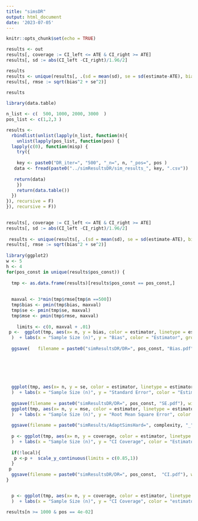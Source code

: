 ```yaml
---
title: "simsDR"
output: html_document
date: '2023-07-05'
---
```


```r
knitr::opts_chunk$set(echo = TRUE)
```


 


```r
 
results <- out
results[, coverage := CI_left <= ATE & CI_right >= ATE]
results[, sd := abs(CI_left -CI_right)/1.96/2]

results
results <- unique(results[, .(sd = mean(sd), se = sd(estimate-ATE), bias = abs(mean(estimate - ATE)), coverage = mean(coverage)), by = c( "misp",   "estimator", "lrnr")])
results[, rmse := sqrt(bias^2 + se^2)]
 
results
```


```r
library(data.table)

n_list <- c(  500, 1000, 2000, 3000  )
pos_list <- c(1,2,3 )

results <-
  rbindlist(unlist(lapply(n_list, function(n){
    unlist(lapply(pos_list, function(pos) {
  lapply(c(0), function(misp) {
    try({
      
    key <- paste0("DR_iter=", "500", "_n=", n, "_pos=", pos )
   data <- fread(paste0("../simResultsDR/sim_results_", key, ".csv"))
   
   return(data)
    })
    return(data.table())
  })
}), recursive = F)
}), recursive = F))

 
results[, coverage := CI_left <= ATE & CI_right >= ATE]
results[, sd := abs(CI_left -CI_right)/1.96/2]
 
 results <- unique(results[, .(sd = mean(sd), se = sd(estimate-ATE), bias = abs(mean(estimate - ATE)), coverage = mean(coverage)), by = c("pos_const", "n", "misp",   "estimator", "lrnr")])
results[, rmse := sqrt(bias^2 + se^2)]
 
library(ggplot2)
w <- 5
h <- 4
for(pos_const in unique(results$pos_const)) {
  
  tmp <- as.data.frame(results)[results$pos_const == pos_const,]
   
  
  maxval <- 3*min(tmp$rmse[tmp$n ==500])
  tmp$bias <- pmin(tmp$bias, maxval)
  tmp$se <- pmin(tmp$se, maxval)
  tmp$mse <- pmin(tmp$rmse, maxval)
 
    limits <- c(0, maxval + .01)
 p <-  ggplot(tmp, aes(x= n, y = bias, color = estimator, linetype = estimator)) + geom_line(size = 0.8) + facet_wrap(~lrnr, ncol =1)  + theme_bw() +     theme(  text = element_text(size=18), axis.text.x = element_text(size = 14 , hjust = 1, vjust = 0.5), legend.position = "none",   legend.box = "horizontal" 
  )  + labs(x = "Sample Size (n)", y = "Bias", color = "Estimator", group = "Estimator", linetype = "Estimator") +  scale_y_continuous( limits = limits) 
  
  ggsave(   filename = paste0("simResultsDR/DR=", pos_const, "Bias.pdf") , width = w, height = h)
 
      
 
      
                                      
                                     
  ggplot(tmp, aes(x= n, y = se, color = estimator, linetype = estimator)) + geom_line(size = 0.8) + facet_wrap(~pos_const, ncol =1) + theme_bw()  +     theme(  text = element_text(size=18), axis.text.x = element_text(size = 14 , hjust = 1, vjust = 0.5), legend.position = "none",   legend.box = "horizontal" 
  )  + labs(x = "Sample Size (n)", y = "Standard Error", color = "Estimator", group = "Estimator", linetype = "Estimator") +  scale_y_continuous( limits = limits)
  
  ggsave(filename = paste0("simResultsDR/DR=", pos_const, "SE.pdf"), width = w, height = h)
  ggplot(tmp, aes(x= n, y = mse, color = estimator, linetype = estimator)) + geom_line(size = 0.8) + facet_wrap(~pos_const, ncol =1) + theme_bw()  +     theme(  text = element_text(size=18), axis.text.x = element_text(size = 14 , hjust = 1, vjust = 0.5), legend.position = "none",   legend.box = "horizontal" 
  )  + labs(x = "Sample Size (n)", y = "Root Mean Square Error", color = "Estimator", group = "Estimator", linetype = "Estimator")  +  scale_y_continuous( limits = limits)
  
  ggsave(filename = paste0("simResults/AdaptSimsHard=", complexity, "_",pos_const, "_local_", local,"MSE.pdf"), width = w, height = h)
  
  p <- ggplot(tmp, aes(x= n, y = coverage, color = estimator, linetype = estimator)) + geom_line(size = 0.8) + facet_wrap(~pos_const, ncol =1)+ scale_y_log10() + geom_hline(yintercept = 0.95, color = "grey") + theme_bw() +     theme(  text = element_text(size=18), axis.text.x = element_text(size = 14 , hjust = 1, vjust = 0.5), legend.position = "none",   legend.box = "none" 
  )  + labs(x = "Sample Size (n)", y = "CI Coverage", color = "Estimator", group = "Estimator", linetype = "Estimator")  
  
  if(!local){
   p <-p +  scale_y_continuous(limits = c(0.85,1))
  }
 p  
  ggsave(filename = paste0("simResultsDR/DR=", pos_const,  "CI.pdf"), width = w, height = h)
}


  p <- ggplot(tmp, aes(x= n, y = coverage, color = estimator, linetype = estimator)) + geom_line(size = 0.8) + facet_wrap(~pos_const, ncol =1)+ scale_y_log10() + geom_hline(yintercept = 0.95, color = "grey") + theme_bw() +     theme(  text = element_text(size=18), axis.text.x = element_text(size = 14 , hjust = 1, vjust = 0.5), legend.position = "bottom",   legend.box = "horizontal" , legend.title = element_blank()
  )  + labs(x = "Sample Size (n)", y = "CI Coverage", color = "estimator", group = "estimator", linetype = "estimator")  

```



```r

results[n >= 1000 & pos == 4e-02]

```
